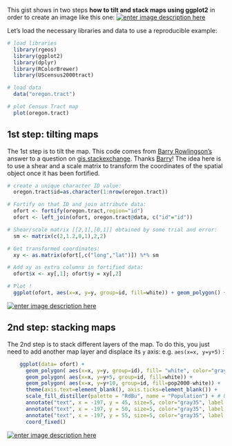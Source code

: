 
This gist shows in two steps **how to tilt and stack maps using ggplot2** in order to create an image like this one:
[![enter image description here][1]][1]

Let's load the necessary libraries and data to use a reproducible example:
``` r
# load libraries
  library(rgeos)
  library(ggplot2)
  library(dplyr)
  library(RColorBrewer)
  library(UScensus2000tract)

# load data
  data("oregon.tract")

# plot Census Tract map
  plot(oregon.tract)
```

## 1st step: tilting maps
The 1st step is to tilt the map. This code comes from [Barry Rowlingson's](http://barry.rowlingson.com/) answer to a question on [gis.stackexchange](http://gis.stackexchange.com/questions/189490/plot-tilted-map-in-r). Thanks [Barry](https://twitter.com/geospacedman)! The idea here is to use a shear and a scale matrix to transform the coordinates of the spatial object once it has been fortified.

```r
# create a unique character ID value:
  oregon.tract$id=as.character(1:nrow(oregon.tract))

# Fortify on that ID and join attribute data:
  ofort <- fortify(oregon.tract,region="id")
  ofort <- left_join(ofort, oregon.tract@data, c("id"="id"))

# Shear/scale matrix [[2,1],[0,1]] obtained by some trial and error:
  sm <- matrix(c(2,1.2,0,1),2,2)

# Get transformed coordinates:
  xy <- as.matrix(ofort[,c("long","lat")]) %*% sm

# Add xy as extra columns in fortified data:
  ofort$x <- xy[,1]; ofort$y = xy[,2]

# Plot !
  ggplot(ofort, aes(x=x, y=y, group=id, fill=white)) + geom_polygon() + coord_fixed()
```
[![enter image description here][2]][2]


## 2nd step: stacking maps
The 2nd step is to stack different layers of the map. To do this, you just need to add another map layer and displace its `y` axis: e.g. `aes(x=x, y=y+5)` :

```r
    ggplot(data= ofort) + 
      geom_polygon( aes(x=x, y=y, group=id), fill= "white", color="gray30") + # layer 1
      geom_polygon( aes(x=x, y=y+5, group=id, fill=white)) +                  # layer 2
      geom_polygon( aes(x=x, y=y+10, group=id, fill=pop2000-white)) +         # layer 3
      theme(axis.text=element_blank(), axis.ticks=element_blank()) +
      scale_fill_distiller(palette = "RdBu", name = "Population") + # Use distiller variant with continous data
      annotate("text", x = -197, y = 45, size=5, color="gray35", label = "Census tracts") + # layer 1
      annotate("text", x = -197, y = 50, size=5, color="gray35", label = "White") +         # layer 2
      annotate("text", x = -197, y = 55, size=5, color="gray35", label = "Non-white") +     # layer 3
      coord_fixed()
```
[![enter image description here][1]][1]



  [1]: http://i.stack.imgur.com/3lbAT.png
  [2]: http://i.stack.imgur.com/kU1nZ.png
